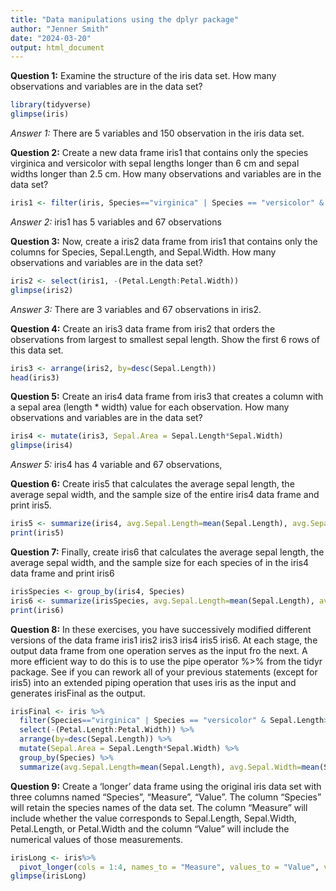 ```yaml
---
title: "Data manipulations using the dplyr package"
author: "Jenner Smith"
date: "2024-03-20"
output: html_document
---
```

**Question 1:** Examine the structure of the iris data set. How many observations and variables are in the data set?
```r
library(tidyverse)
glimpse(iris)
```
*Answer 1:* There are 5 variables and 150 observation in the iris data set.


**Question 2:** Create a new data frame iris1 that contains only the species virginica and versicolor with sepal lengths longer than 6 cm and sepal widths longer than 2.5 cm. How many observations and variables are in the data set?

```r
iris1 <- filter(iris, Species=="virginica" | Species == "versicolor" & Sepal.Length>6 & Sepal.Width>2.5)
```
*Answer 2:* iris1 has 5 variables and 67 observations


**Question 3:** Now, create a iris2 data frame from iris1 that contains only the columns for Species, Sepal.Length, and Sepal.Width. How many observations and variables are in the data set?
```r
iris2 <- select(iris1, -(Petal.Length:Petal.Width))
glimpse(iris2)
```
*Answer 3:* There are 3 variables and 67 observations in iris2.


**Question 4:** Create an iris3 data frame from iris2 that orders the observations from largest to smallest sepal length. Show the first 6 rows of this data set.
```r
iris3 <- arrange(iris2, by=desc(Sepal.Length))
head(iris3)
```


**Question 5:** Create an iris4 data frame from iris3 that creates a column with a sepal area (length * width) value for each observation. How many observations and variables are in the data set?
```r
iris4 <- mutate(iris3, Sepal.Area = Sepal.Length*Sepal.Width)
glimpse(iris4)
```
*Answer 5:* iris4 has 4 variable and 67 observations,


**Question 6:** Create iris5 that calculates the average sepal length, the average sepal width, and the sample size of the entire iris4 data frame and print iris5.
```r
iris5 <- summarize(iris4, avg.Sepal.Length=mean(Sepal.Length), avg.Sepal.Width=mean(Sepal.Width), Sample.Size=n())
print(iris5)
```


**Question 7:** Finally, create iris6 that calculates the average sepal length, the average sepal width, and the sample size for each species of in the iris4 data frame and print iris6
```r
irisSpecies <- group_by(iris4, Species)
iris6 <- summarize(irisSpecies, avg.Sepal.Length=mean(Sepal.Length), avg.Sepal.Width=mean(Sepal.Width), Sample.Size=n())
print(iris6)
```
 
 
 **Question 8:** In these exercises, you have successively modified different versions of the data frame iris1 iris2 iris3 iris4 iris5 iris6. At each stage, the output data frame from one operation serves as the input fro the next. A more efficient way to do this is to use the pipe operator %>% from the tidyr package. See if you can rework all of your previous statements (except for iris5) into an extended piping operation that uses iris as the input and generates irisFinal as the output.
 
```r
irisFinal <- iris %>%
  filter(Species=="virginica" | Species == "versicolor" & Sepal.Length>6 & Sepal.Width>2.5) %>%
  select(-(Petal.Length:Petal.Width)) %>%
  arrange(by=desc(Sepal.Length)) %>%
  mutate(Sepal.Area = Sepal.Length*Sepal.Width) %>%
  group_by(Species) %>%
  summarize(avg.Sepal.Length=mean(Sepal.Length), avg.Sepal.Width=mean(Sepal.Width), Sample.Size=n())
```


**Question 9:** Create a ‘longer’ data frame using the original iris data set with three columns named “Species”, “Measure”, “Value”. The column “Species” will retain the species names of the data set. The column “Measure” will include whether the value corresponds to Sepal.Length, Sepal.Width, Petal.Length, or Petal.Width and the column “Value” will include the numerical values of those measurements.

```r
irisLong <- iris%>%
  pivot_longer(cols = 1:4, names_to = "Measure", values_to = "Value", values_drop_na = T)
glimpse(irisLong)
```